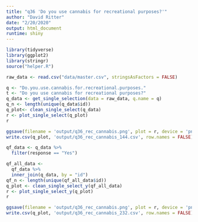 ```yaml
---
title: "q36 'Do you use cannabis for recreational purposes?'"
author: "David Ritter"
date: "2/20/2020"
output: html_document
runtime: shiny
---
```


```r
library(tidyverse)
library(ggplot2)
library(stringr)
source("helper.R")
```

```r
raw_data <- read.csv("data/master.csv", stringsAsFactors = FALSE)
```

```r
q <- "Do.you.use.cannabis.for.recreational.purposes."
t <- "Do you use cannabis for recreational purposes?"
q_data <- get_single_selection(data = raw_data, q.name = q)
q_n <- length(unique(q_data$id))
q_plot<- clean_single_select(q_data)
r <- plot_single_select(q_plot)
r
```

```r
ggsave(filename = 'output/q36_rec_cannabis.png', plot = r, device = 'png')
write.csv(q_plot, 'output/q36_rec_cannabis_144.csv', row.names = FALSE)
```

```r
qf_data <- q_data %>%
  filter(response == "Yes")
```

```r
qf_all_data <- 
  qf_data %>%
  inner_join(q_data, by = "id")
qf_n <- length(unique(qf_all_data$id))
q_plot <- clean_single_select_y(qf_all_data)
r <- plot_single_select_y(q_plot)
r
```

```r
ggsave(filename = 'output/q36_rec_cannabis.png', plot = r, device = 'png')
write.csv(q_plot, 'output/q36_rec_cannabis_232.csv', row.names = FALSE)
```

